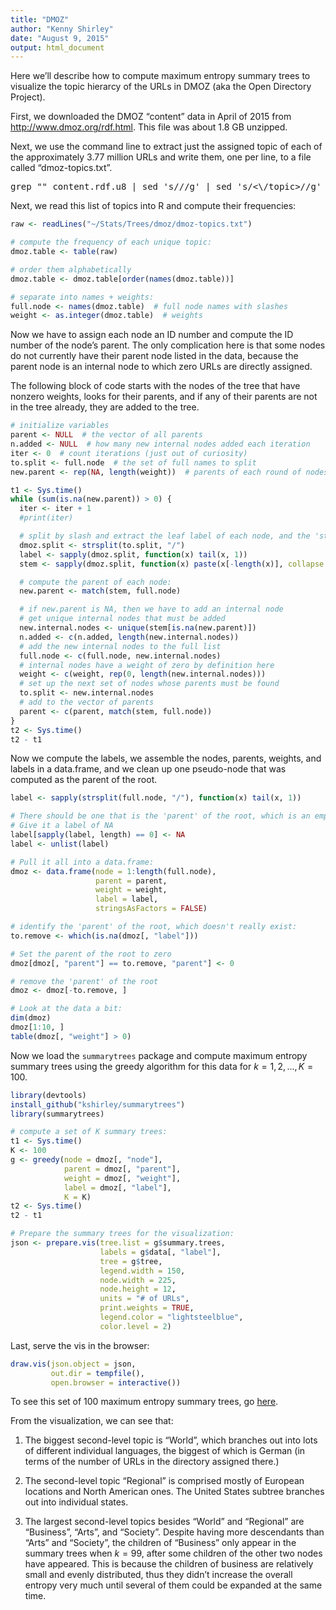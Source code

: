 ```yaml
---
title: "DMOZ"
author: "Kenny Shirley"
date: "August 9, 2015"
output: html_document
---
```


Here we'll describe how to compute maximum entropy summary trees to visualize the topic hierarcy of the URLs in DMOZ (aka the Open Directory Project).

First, we downloaded the DMOZ "content" data in April of 2015 from [http://www.dmoz.org/rdf.html](http://www.dmoz.org/rdf.html). This file was about 1.8 GB unzipped.

Next, we use the command line to extract just the assigned topic of each of the approximately 3.77 million URLs and write them, one per line, to a file called "dmoz-topics.txt".

<pre>
grep "<topic>" content.rdf.u8 | sed 's/<topic>//g' | sed 's/<\/topic>//g' | sed 's/^    //g' > dmoz-topics.txt
</pre>

Next, we read this list of topics into R and compute their frequencies:
``` r
raw <- readLines("~/Stats/Trees/dmoz/dmoz-topics.txt")

# compute the frequency of each unique topic:
dmoz.table <- table(raw)

# order them alphabetically
dmoz.table <- dmoz.table[order(names(dmoz.table))]

# separate into names + weights:
full.node <- names(dmoz.table)  # full node names with slashes
weight <- as.integer(dmoz.table)  # weights
```

Now we have to assign each node an ID number and compute the ID number of the node's parent. The only complication here is that some nodes do not currently have their parent node listed in the data, because the parent node is an internal node to which zero URLs are directly assigned.

The following block of code starts with the nodes of the tree that have nonzero weights, looks for their parents, and if any of their parents are not in the tree already, they are added to the tree.

```r
# initialize variables
parent <- NULL  # the vector of all parents
n.added <- NULL  # how many new internal nodes added each iteration
iter <- 0  # count iterations (just out of curiosity)
to.split <- full.node  # the set of full names to split
new.parent <- rep(NA, length(weight))  # parents of each round of nodes

t1 <- Sys.time()
while (sum(is.na(new.parent)) > 0) {
  iter <- iter + 1
  #print(iter)

  # split by slash and extract the leaf label of each node, and the 'stem'
  dmoz.split <- strsplit(to.split, "/")
  label <- sapply(dmoz.split, function(x) tail(x, 1))
  stem <- sapply(dmoz.split, function(x) paste(x[-length(x)], collapse = "/"))

  # compute the parent of each node:
  new.parent <- match(stem, full.node)

  # if new.parent is NA, then we have to add an internal node
  # get unique internal nodes that must be added
  new.internal.nodes <- unique(stem[is.na(new.parent)])
  n.added <- c(n.added, length(new.internal.nodes))
  # add the new internal nodes to the full list
  full.node <- c(full.node, new.internal.nodes)
  # internal nodes have a weight of zero by definition here
  weight <- c(weight, rep(0, length(new.internal.nodes)))
  # set up the next set of nodes whose parents must be found
  to.split <- new.internal.nodes
  # add to the vector of parents
  parent <- c(parent, match(stem, full.node))
}
t2 <- Sys.time()
t2 - t1
```


Now we compute the labels, we assemble the nodes, parents, weights, and labels in a data.frame, and we clean up one pseudo-node that was computed as the parent of the root.

``` r
label <- sapply(strsplit(full.node, "/"), function(x) tail(x, 1))

# There should be one that is the 'parent' of the root, which is an empty node
# Give it a label of NA
label[sapply(label, length) == 0] <- NA
label <- unlist(label)

# Pull it all into a data.frame:
dmoz <- data.frame(node = 1:length(full.node),
                   parent = parent,
                   weight = weight,
                   label = label,
                   stringsAsFactors = FALSE)

# identify the 'parent' of the root, which doesn't really exist:
to.remove <- which(is.na(dmoz[, "label"]))

# Set the parent of the root to zero
dmoz[dmoz[, "parent"] == to.remove, "parent"] <- 0

# remove the 'parent' of the root
dmoz <- dmoz[-to.remove, ]

# Look at the data a bit:
dim(dmoz)
dmoz[1:10, ]
table(dmoz[, "weight"] > 0)
```

Now we load the `summarytrees` package and compute maximum entropy summary trees using the greedy algorithm for this data for $k = 1, 2, ..., K = 100$.

``` r
library(devtools)
install_github("kshirley/summarytrees")
library(summarytrees)

# compute a set of K summary trees:
t1 <- Sys.time()
K <- 100
g <- greedy(node = dmoz[, "node"],
            parent = dmoz[, "parent"],
            weight = dmoz[, "weight"],
            label = dmoz[, "label"],
            K = K)
t2 <- Sys.time()
t2 - t1

# Prepare the summary trees for the visualization:
json <- prepare.vis(tree.list = g$summary.trees,
                    labels = g$data[, "label"],
                    tree = g$tree,
                    legend.width = 150,
                    node.width = 225,
                    node.height = 12,
                    units = "# of URLs",
                    print.weights = TRUE,
                    legend.color = "lightsteelblue",
                    color.level = 2)
```

Last, serve the vis in the browser:
``` r
draw.vis(json.object = json,
         out.dir = tempfile(),
         open.browser = interactive())
```

To see this set of 100 maximum entropy summary trees, go [here](http://www.research.att.com/~kshirley/summarytrees/dmoz).

From the visualization, we can see that:

1. The biggest second-level topic is "World", which branches out into lots of different individual languages, the biggest of which is German (in terms of the number of URLs in the directory assigned there.)

2. The second-level topic "Regional" is comprised mostly of European locations and North American ones. The United States subtree branches out into individual states.

3. The largest second-level topics besides "World" and "Regional" are "Business", "Arts", and "Society". Despite having more descendants than "Arts" and "Society", the children of "Business" only appear in the summary trees when $k = 99$, after some children of the other two nodes have appeared. This is because the children of business are relatively small and evenly distributed, thus they didn't increase the overall entropy very much until several of them could be expanded at the same time.























